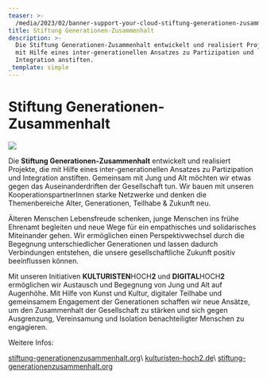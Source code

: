 ```yaml
---
teaser: >-
  /media/2023/02/banner-support-your-cloud-stiftung-generationen-zusammenhalt-1.jpg
title: Stiftung Generationen-Zusammenhalt
description: >-
  Die Stiftung Generationen-Zusammenhalt entwickelt und realisiert Projekte, die
  mit Hilfe eines inter-generationellen Ansatzes zu Partizipation und
  Integration anstiften.
_template: simple
---
```


# Stiftung Generationen-Zusammenhalt

![](/media/2023/02/banner-support-your-cloud-stiftung-generationen-zusammenhalt-1.jpg)

Die **Stiftung Generationen-Zusammenhalt** entwickelt und realisiert Projekte, die mit Hilfe eines inter-generationellen Ansatzes zu Partizipation und Integration anstiften. Gemeinsam mit Jung und Alt möchten wir etwas gegen das Auseinanderdriften der Gesellschaft tun. Wir bauen mit unseren KooperationspartnerInnen starke Netzwerke und denken die Themenbereiche Alter, Generationen, Teilhabe & Zukunft neu.

Älteren Menschen Lebensfreude schenken, junge Menschen ins frühe Ehrenamt begleiten und neue Wege für ein empathisches und solidarisches Miteinander gehen. Wir ermöglichen einen Perspektivwechsel durch die Begegnung unterschiedlicher Generationen und lassen dadurch Verbindungen entstehen, die unsere gesellschaftliche Zukunft positiv beeinflussen können.

Mit unseren Initiativen **KULTURISTEN**HOCH**2** und **DIGITAL**HOCH**2** ermöglichen wir Austausch und Begegnung von Jung und Alt auf Augenhöhe. Mit Hilfe von Kunst und Kultur, digitaler Teilhabe und gemeinsamem Engagement der Generationen schaffen wir neue Ansätze, um den Zusammenhalt der Gesellschaft zu stärken und sich gegen Ausgrenzung, Vereinsamung und Isolation benachteiligter Menschen zu engagieren.

Weitere Infos:

[stiftung-generationenzusammenhalt.org](https://stiftung-generationenzusammenhalt.org "https://stiftung-generationenzusammenhalt.org")\
[kulturisten-hoch2.de](https://kulturisten-hoch2.de "https://kulturisten-hoch2.de")\
[stiftung-generationenzusammenhalt.org](https://stiftung-generationenzusammenhalt.org/projekte/digitalhoch2/ "https://stiftung-generationenzusammenhalt.org/projekte/digitalhoch2/")
